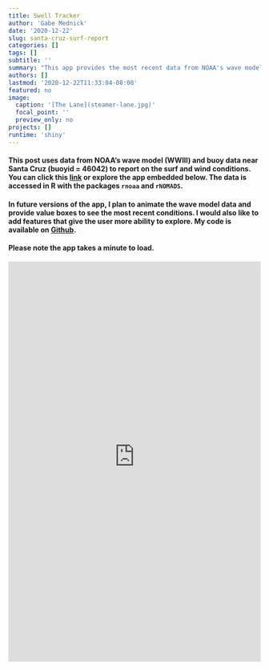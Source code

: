 ```yaml
---
title: Swell Tracker
author: 'Gabe Mednick'
date: '2020-12-22'
slug: santa-cruz-surf-report
categories: []
tags: []
subtitle: ''
summary: "This app provides the most recent data from NOAA's wave model <br> (Pacific) and buoy data near Santa Cruz, California"
authors: []
lastmod: '2020-12-22T11:33:04-08:00'
featured: no
image: 
  caption: '[The Lane](steamer-lane.jpg)'
  focal_point: ''
  preview_only: no
projects: []
runtime: 'shiny'
---
```


#### This post uses data from NOAA's wave model (WWIII) and buoy data near Santa Cruz (buoyid = 46042) to report on the surf and wind conditions. You can click this [link](https://biolight-informatics.shinyapps.io/surf_reporter/) or explore the app embedded below. The data is accessed in R with the packages `rnoaa` and `rNOMADS`.  

#### In future versions of the app, I plan to animate the wave model data and provide value boxes to see the most recent conditions. I would also like to add features that give the user more ability to explore. My code is available on [Git<i class="fab fa-github"  style="color: #FFCC00"></i>hub](https://github.com/gmednick/surf-watch/blob/master/app.R).

#### Please note the app takes a minute to load.

<iframe height="800" width="100%" frameborder="no" src="https://biolight-informatics.shinyapps.io/surf_reporter/"> </iframe>